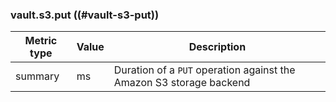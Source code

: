 ### vault.s3.put ((#vault-s3-put))

Metric type | Value | Description
----------- | ----- | -----------
summary     | ms    | Duration of a `PUT` operation against the Amazon S3 storage backend